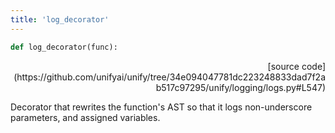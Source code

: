 ```yaml
---
title: 'log_decorator'
---
```


```python
def log_decorator(func):
```

<p align="right">[source code](https://github.com/unifyai/unify/tree/34e094047781dc223248833dad7f2ab517c97295/unify/logging/logs.py#L547)</p>

Decorator that rewrites the function's AST so that it logs non-underscore
parameters, and assigned variables.